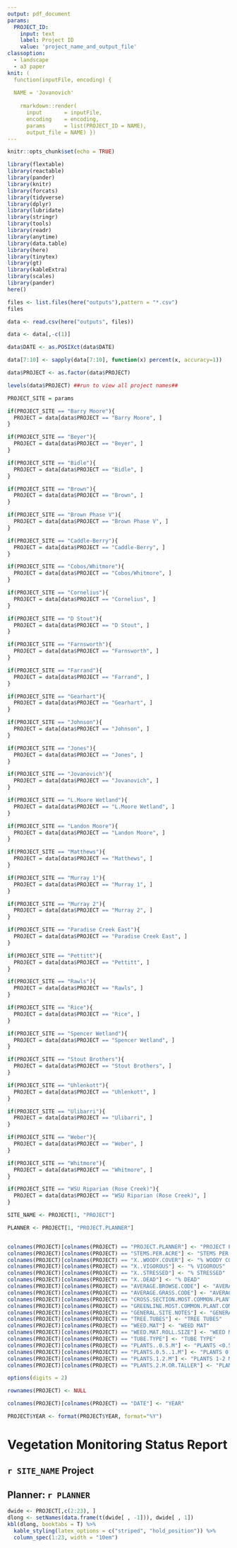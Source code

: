 ```yaml
---
output: pdf_document
params:
  PROJECT_ID:
    input: text
    label: Project ID
    value: 'project_name_and_output_file'
classoption: 
  - landscape
  - a3 paper
knit: (
  function(inputFile, encoding) {
  
  NAME = 'Jovanovich'
  
    rmarkdown::render( 
      input       = inputFile, 
      encoding    = encoding, 
      params      = list(PROJECT_ID = NAME),      
      output_file = NAME) })
---
```


```r
knitr::opts_chunk$set(echo = TRUE)
```

```r
library(flextable)
library(reactable)
library(pander)
library(knitr)
library(forcats)
library(tidyverse)
library(dplyr)
library(lubridate)
library(stringr)
library(tools)
library(readr)
library(anytime)
library(data.table)
library(here)
library(tinytex)
library(gt)
library(kableExtra)
library(scales)
library(pander)
here()

files <- list.files(here("outputs"),pattern = "*.csv")
files

data <- read.csv(here("outputs", files))

data <- data[,-c(1)]

data$DATE <- as.POSIXct(data$DATE)

data[7:10] <- sapply(data[7:10], function(x) percent(x, accuracy=1))

data$PROJECT <- as.factor(data$PROJECT)

levels(data$PROJECT) ##run to view all project names##

PROJECT_SITE = params

if(PROJECT_SITE == "Barry Moore"){
  PROJECT = data[data$PROJECT == "Barry Moore", ]
}

if(PROJECT_SITE == "Beyer"){
  PROJECT = data[data$PROJECT == "Beyer", ]
}

if(PROJECT_SITE == "Bidle"){
  PROJECT = data[data$PROJECT == "Bidle", ]
}

if(PROJECT_SITE == "Brown"){
  PROJECT = data[data$PROJECT == "Brown", ]
}

if(PROJECT_SITE == "Brown Phase V"){
  PROJECT = data[data$PROJECT == "Brown Phase V", ]
}

if(PROJECT_SITE == "Caddle-Berry"){
  PROJECT = data[data$PROJECT == "Caddle-Berry", ]
}

if(PROJECT_SITE == "Cobos/Whitmore"){
  PROJECT = data[data$PROJECT == "Cobos/Whitmore", ]
}

if(PROJECT_SITE == "Cornelius"){
  PROJECT = data[data$PROJECT == "Cornelius", ]
}

if(PROJECT_SITE == "D Stout"){
  PROJECT = data[data$PROJECT == "D Stout", ]
}

if(PROJECT_SITE == "Farnsworth"){
  PROJECT = data[data$PROJECT == "Farnsworth", ]
}

if(PROJECT_SITE == "Farrand"){
  PROJECT = data[data$PROJECT == "Farrand", ]
}

if(PROJECT_SITE == "Gearhart"){
  PROJECT = data[data$PROJECT == "Gearhart", ]
}

if(PROJECT_SITE == "Johnson"){
  PROJECT = data[data$PROJECT == "Johnson", ]
}

if(PROJECT_SITE == "Jones"){
  PROJECT = data[data$PROJECT == "Jones", ]
}

if(PROJECT_SITE == "Jovanovich"){
  PROJECT = data[data$PROJECT == "Jovanovich", ]
}

if(PROJECT_SITE == "L.Moore Wetland"){
  PROJECT = data[data$PROJECT == "L.Moore Wetland", ]
}

if(PROJECT_SITE == "Landon Moore"){
  PROJECT = data[data$PROJECT == "Landon Moore", ]
}

if(PROJECT_SITE == "Matthews"){
  PROJECT = data[data$PROJECT == "Matthews", ]
}

if(PROJECT_SITE == "Murray 1"){
  PROJECT = data[data$PROJECT == "Murray 1", ]
}

if(PROJECT_SITE == "Murray 2"){
  PROJECT = data[data$PROJECT == "Murray 2", ]
}

if(PROJECT_SITE == "Paradise Creek East"){
  PROJECT = data[data$PROJECT == "Paradise Creek East", ]
}

if(PROJECT_SITE == "Pettitt"){
  PROJECT = data[data$PROJECT == "Pettitt", ]
}

if(PROJECT_SITE == "Rawls"){
  PROJECT = data[data$PROJECT == "Rawls", ]
}

if(PROJECT_SITE == "Rice"){
  PROJECT = data[data$PROJECT == "Rice", ]
}

if(PROJECT_SITE == "Spencer Wetland"){
  PROJECT = data[data$PROJECT == "Spencer Wetland", ]
}

if(PROJECT_SITE == "Stout Brothers"){
  PROJECT = data[data$PROJECT == "Stout Brothers", ]
}

if(PROJECT_SITE == "Uhlenkott"){
  PROJECT = data[data$PROJECT == "Uhlenkott", ]
}

if(PROJECT_SITE == "Ulibarri"){
  PROJECT = data[data$PROJECT == "Ulibarri", ]
}

if(PROJECT_SITE == "Weber"){
  PROJECT = data[data$PROJECT == "Weber", ]
}

if(PROJECT_SITE == "Whitmore"){
  PROJECT = data[data$PROJECT == "Whitmore", ]
}

if(PROJECT_SITE == "WSU Riparian (Rose Creek)"){
  PROJECT = data[data$PROJECT == "WSU Riparian (Rose Creek)", ]
}

SITE_NAME <- PROJECT[1, "PROJECT"]

PLANNER <- PROJECT[1, "PROJECT.PLANNER"]


colnames(PROJECT)[colnames(PROJECT) == "PROJECT.PLANNER"] <- "PROJECT PLANNER"
colnames(PROJECT)[colnames(PROJECT) == "STEMS.PER.ACRE"] <- "STEMS PER ACRE"
colnames(PROJECT)[colnames(PROJECT) == "X..WOODY.COVER"] <- "% WOODY COVER"
colnames(PROJECT)[colnames(PROJECT) == "X..VIGOROUS"] <- "% VIGOROUS"
colnames(PROJECT)[colnames(PROJECT) == "X..STRESSED"] <- "% STRESSED"
colnames(PROJECT)[colnames(PROJECT) == "X..DEAD"] <- "% DEAD"
colnames(PROJECT)[colnames(PROJECT) == "AVERAGE.BROWSE.CODE"] <- "AVERAGE BROWSE CODE"
colnames(PROJECT)[colnames(PROJECT) == "AVERAGE.GRASS.CODE"] <- "AVERAGE GRASS CODE"
colnames(PROJECT)[colnames(PROJECT) == "CROSS.SECTION.MOST.COMMON.PLANT.COMMUNITY"] <- "CROSS SECTION MOST COMMON PLANT COMMUNITY"
colnames(PROJECT)[colnames(PROJECT) == "GREENLINE.MOST.COMMON.PLANT.COMMUNITY"] <- "GREENLINE MOST COMMON PLANT COMMUNITY"
colnames(PROJECT)[colnames(PROJECT) == "GENERAL.SITE.NOTES"] <- "GENERAL SITE NOTES"
colnames(PROJECT)[colnames(PROJECT) == "TREE.TUBES"] <- "TREE TUBES"
colnames(PROJECT)[colnames(PROJECT) == "WEED.MAT"] <- "WEED MAT"
colnames(PROJECT)[colnames(PROJECT) == "WEED.MAT.ROLL.SIZE"] <- "WEED MAT ROLL SIZE"
colnames(PROJECT)[colnames(PROJECT) == "TUBE.TYPE"] <- "TUBE TYPE"
colnames(PROJECT)[colnames(PROJECT) == "PLANTS..0.5.M"] <- "PLANTS <0.5 M"
colnames(PROJECT)[colnames(PROJECT) == "PLANTS.0.5..1.M"] <- "PLANTS 0.5- 1 M"
colnames(PROJECT)[colnames(PROJECT) == "PLANTS.1.2.M"] <- "PLANTS 1-2 M"
colnames(PROJECT)[colnames(PROJECT) == "PLANTS.2.M.OR.TALLER"] <- "PLANTS 2 M OR TALLER"

options(digits = 2)

rownames(PROJECT) <- NULL

colnames(PROJECT)[colnames(PROJECT) == "DATE"] <- "YEAR"

PROJECT$YEAR <- format(PROJECT$YEAR, format="%Y")

```

# Vegetation Monitoring Status Report

## `r SITE_NAME` Project

## Planner: `r PLANNER`

```r
dwide <- PROJECT[,c(2:23), ]
dlong <- setNames(data.frame(t(dwide[ , -1])), dwide[ , 1])
kbl(dlong, booktabs = T) %>% 
  kable_styling(latex_options = c("striped", "hold_position")) %>% 
  column_spec(1:23, width = "10em")
```
